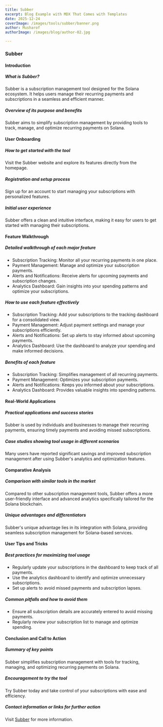 ```yaml
---
title: Subber
excerpt: Blog Example with MDX That Comes with Templates
date: 2025-12-24
coverImage: /images/tools/subber/banner.png
author: Musharof
authorImage: /images/blog/author-02.jpg

---
```

### Subber

#### Introduction

##### What is Subber?

Subber is a subscription management tool designed for the Solana ecosystem. It helps users manage their recurring payments and subscriptions in a seamless and efficient manner.

##### Overview of its purpose and benefits

Subber aims to simplify subscription management by providing tools to track, manage, and optimize recurring payments on Solana.

#### User Onboarding

##### How to get started with the tool

Visit the Subber website and explore its features directly from the homepage.

##### Registration and setup process

Sign up for an account to start managing your subscriptions with personalized features.

##### Initial user experience

Subber offers a clean and intuitive interface, making it easy for users to get started with managing their subscriptions.

#### Feature Walkthrough

##### Detailed walkthrough of each major feature

-   Subscription Tracking: Monitor all your recurring payments in one place.
-   Payment Management: Manage and optimize your subscription payments.
-   Alerts and Notifications: Receive alerts for upcoming payments and subscription changes.
-   Analytics Dashboard: Gain insights into your spending patterns and optimize your subscriptions.

##### How to use each feature effectively

-   Subscription Tracking: Add your subscriptions to the tracking dashboard for a consolidated view.
-   Payment Management: Adjust payment settings and manage your subscriptions efficiently.
-   Alerts and Notifications: Set up alerts to stay informed about upcoming payments.
-   Analytics Dashboard: Use the dashboard to analyze your spending and make informed decisions.

##### Benefits of each feature

-   Subscription Tracking: Simplifies management of all recurring payments.
-   Payment Management: Optimizes your subscription payments.
-   Alerts and Notifications: Keeps you informed about your subscriptions.
-   Analytics Dashboard: Provides valuable insights into spending patterns.

#### Real-World Applications

##### Practical applications and success stories

Subber is used by individuals and businesses to manage their recurring payments, ensuring timely payments and avoiding missed subscriptions.

##### Case studies showing tool usage in different scenarios

Many users have reported significant savings and improved subscription management after using Subber's analytics and optimization features.

#### Comparative Analysis

##### Comparison with similar tools in the market

Compared to other subscription management tools, Subber offers a more user-friendly interface and advanced analytics specifically tailored for the Solana blockchain.

##### Unique advantages and differentiators

Subber's unique advantage lies in its integration with Solana, providing seamless subscription management for Solana-based services.

#### User Tips and Tricks

##### Best practices for maximizing tool usage

-   Regularly update your subscriptions in the dashboard to keep track of all payments.
-   Use the analytics dashboard to identify and optimize unnecessary subscriptions.
-   Set up alerts to avoid missed payments and subscription lapses.

##### Common pitfalls and how to avoid them

-   Ensure all subscription details are accurately entered to avoid missing payments.
-   Regularly review your subscription list to manage and optimize spending.

#### Conclusion and Call to Action

##### Summary of key points

Subber simplifies subscription management with tools for tracking, managing, and optimizing recurring payments on Solana.

##### Encouragement to try the tool

Try Subber today and take control of your subscriptions with ease and efficiency.

##### Contact information or links for further action

Visit [Subber](https://www.subber.xyz/?utm_source=solanabox&utm_medium=referral&utm_campaign=website_follow) for more information.
